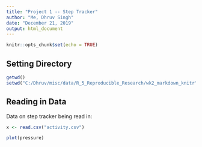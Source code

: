 ---
title: "Project 1 -- Step Tracker"
author: "Me, Dhruv Singh"
date: "December 21, 2019"
output: html_document
---

```{r setup, include=FALSE}
knitr::opts_chunk$set(echo = TRUE)
```

## Setting Directory

```{r dir}
getwd()
setwd("C:/Dhruv/misc/data/R_5_Reproducible_Research/wk2_markdown_knitr")
```

## Reading in Data
Data on step tracker being read in:
```{r data}
x <- read.csv("activity.csv")
```




```{r data}
plot(pressure)
```

